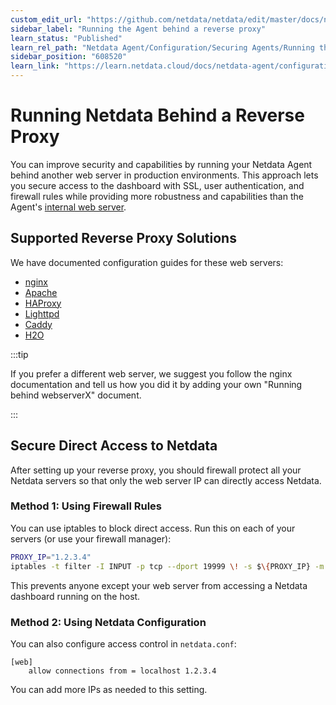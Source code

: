 ```yaml
---
custom_edit_url: "https://github.com/netdata/netdata/edit/master/docs/netdata-agent/configuration/running-the-netdata-agent-behind-a-reverse-proxy/README.md"
sidebar_label: "Running the Agent behind a reverse proxy"
learn_status: "Published"
learn_rel_path: "Netdata Agent/Configuration/Securing Agents/Running the Agent behind a reverse proxy"
sidebar_position: "608520"
learn_link: "https://learn.netdata.cloud/docs/netdata-agent/configuration/securing-agents/running-the-agent-behind-a-reverse-proxy/running-the-agent-behind-a-reverse-proxy"
---
```


# Running Netdata Behind a Reverse Proxy

You can improve security and capabilities by running your Netdata Agent behind another web server in production environments. This approach lets you secure access to the dashboard with SSL, user authentication, and firewall rules while providing more robustness and capabilities than the Agent's [internal web server](https://github.com/netdata/netdata/blob/master/src/web/README.md).

## Supported Reverse Proxy Solutions

We have documented configuration guides for these web servers:

- [nginx](/docs/netdata-agent/configuration/securing-agents/running-the-agent-behind-a-reverse-proxy/nginx)
- [Apache](/docs/netdata-agent/configuration/securing-agents/running-the-agent-behind-a-reverse-proxy/apache)
- [HAProxy](/docs/netdata-agent/configuration/securing-agents/running-the-agent-behind-a-reverse-proxy/haproxy)
- [Lighttpd](/docs/netdata-agent/configuration/securing-agents/running-the-agent-behind-a-reverse-proxy/lighttpd-v1.4.x)
- [Caddy](/docs/netdata-agent/configuration/securing-agents/running-the-agent-behind-a-reverse-proxy/caddy)
- [H2O](/docs/netdata-agent/configuration/securing-agents/running-the-agent-behind-a-reverse-proxy/h2o)

:::tip

If you prefer a different web server, we suggest you follow the nginx documentation and tell us how you did it by adding your own "Running behind webserverX" document.

:::

## Secure Direct Access to Netdata

After setting up your reverse proxy, you should firewall protect all your Netdata servers so that only the web server IP can directly access Netdata.

### Method 1: Using Firewall Rules

You can use iptables to block direct access. Run this on each of your servers (or use your firewall manager):

```bash
PROXY_IP="1.2.3.4"
iptables -t filter -I INPUT -p tcp --dport 19999 \! -s $\{PROXY_IP} -m conntrack --ctstate NEW -j DROP
```

This prevents anyone except your web server from accessing a Netdata dashboard running on the host.

### Method 2: Using Netdata Configuration

You can also configure access control in `netdata.conf`:

```text
[web]
    allow connections from = localhost 1.2.3.4
```

You can add more IPs as needed to this setting.
